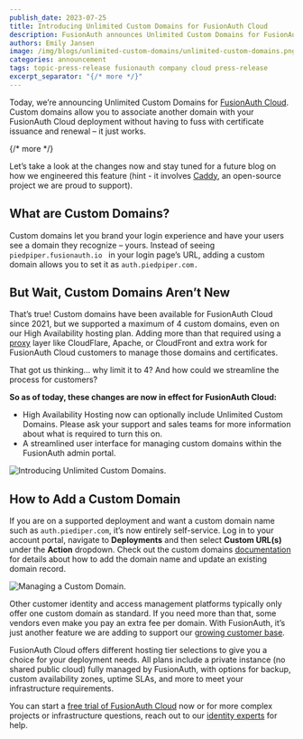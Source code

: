 ```yaml
---
publish_date: 2023-07-25 
title: Introducing Unlimited Custom Domains for FusionAuth Cloud
description: FusionAuth announces Unlimited Custom Domains for FusionAuth Cloud, allowing you to associate another domain with your FusionAuth Cloud deployment without having to fuss with certificate issuance and renewal
authors: Emily Jansen
image: /img/blogs/unlimited-custom-domains/unlimited-custom-domains.png
categories: announcement
tags: topic-press-release fusionauth company cloud press-release
excerpt_separator: "{/* more */}"
---
```


Today, we’re announcing Unlimited Custom Domains for [FusionAuth Cloud](https://fusionauth.io/platform/fusionauth-cloud). Custom domains allow you to associate another domain with your FusionAuth Cloud deployment without having to fuss with certificate issuance and renewal – it just works.

{/* more */}

Let’s take a look at the changes now and stay tuned for a future blog on how we engineered this feature (hint - it involves [Caddy](https://caddyserver.com/), an open-source project we are proud to support).

## What are Custom Domains?

Custom domains let you brand your login experience and have your users see a domain they recognize – yours. Instead of seeing `piedpiper.fusionauth.io ` in your login page’s URL, adding a custom domain allows you to set it as `auth.piedpiper.com. `


## But Wait, Custom Domains Aren’t New

That’s true! Custom domains have been available for FusionAuth Cloud since 2021, but we supported a maximum of 4 custom domains, even on our High Availability hosting plan. Adding more than that required using a [proxy](https://fusionauth.io/docs/v1/tech/admin-guide/proxy-setup) layer like CloudFlare, Apache, or CloudFront and extra work for FusionAuth Cloud customers to manage those domains and certificates.

That got us thinking… why limit it to 4? And how could we streamline the process for customers?

**So as of today, these changes are now in effect for FusionAuth Cloud:**

* High Availability Hosting now can optionally include Unlimited Custom Domains.  Please ask your support and sales teams for more information about what is required to turn this on.
* A streamlined user interface for managing custom domains within the FusionAuth admin portal.

![Introducing Unlimited Custom Domains.](/img/blogs/unlimited-custom-domains/fusionauth-cloud-custom-domains.png)

## How to Add a Custom Domain

If you are on a supported deployment and want a custom domain name such as `auth.piediper.com`, it’s now entirely self-service. Log in to your account portal, navigate to **Deployments** and then select **Custom URL(s)** under the **Action** dropdown. Check out the custom domains [documentation](/docs/v1/tech/installation-guide/cloud#unlimited-custom-domains) for details about how to add the domain name and update an existing domain record.

![Managing a Custom Domain.](/img/blogs/unlimited-custom-domains/managing-domains-fusionauth-cloud.png)

Other customer identity and access management platforms typically only offer one custom domain as standard. If you need more than that, some vendors even make you pay an extra fee per domain. With FusionAuth, it’s just another feature we are adding to support our [growing customer base](/blog/2023/03/15/winning-customer-auth-market).

FusionAuth Cloud offers different hosting tier selections to give you a choice for your deployment needs. All plans include a private instance (no shared public cloud) fully managed by FusionAuth, with options for backup, custom availability zones, uptime SLAs, and more to meet your infrastructure requirements.

You can start a [free trial of FusionAuth Cloud](https://fusionauth.io/pricing?step=hosting) now or for more complex projects or infrastructure questions, reach out to our [identity experts](https://fusionauth.io/contact) for help.
